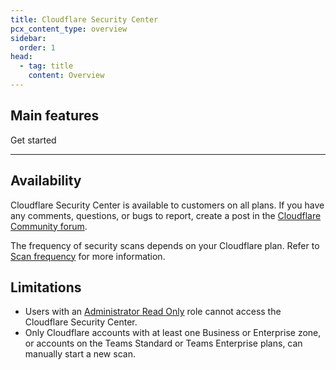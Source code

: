 ```yaml
---
title: Cloudflare Security Center
pcx_content_type: overview
sidebar:
  order: 1
head:
  - tag: title
    content: Overview
---
```



<Render file="security-center-definition" />

## Main features

<Render file="main-features" />

 <LinkButton variant="primary" href="/security-center/get-started/">Get started</LinkButton>


***

## Availability

Cloudflare Security Center is available to customers on all plans. If you have any comments, questions, or bugs to report, create a post in the [Cloudflare Community forum](https://community.cloudflare.com/c/security/security-center/65).

The frequency of security scans depends on your Cloudflare plan. Refer to [Scan frequency](/security-center/security-insights/how-it-works/#scan-frequency) for more information.

## Limitations

* Users with an [Administrator Read Only](/fundamentals/setup/manage-members/roles/#account-scoped-roles) role cannot access the Cloudflare Security Center.
* Only Cloudflare accounts with at least one Business or Enterprise zone, or accounts on the Teams Standard or Teams Enterprise plans, can manually start a new scan.
